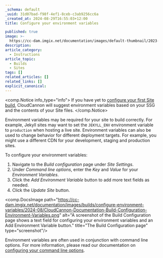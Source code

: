 ```yaml
---
_schema: default
_uuid: 31d07bad-f98f-4ef1-8ceb-c3ab9256cc6a
_created_at: 2024-08-29T16:55:03+12:00
title: Configure your environment variables

published: true
image: >-
  https://cc-dam.imgix.net/documentation/images/default-thumbnail/2023-Q4/CloudCannon-Documentation-Thumbnail.png
description:
article_category:
  - Instructions
article_topic:
  - Builds
  - Sites
tags: []
related_articles: []
related_links: []
explicit_canonical:
---
```


<comp.Notice info_type="info">
  If you have yet to [configure your first Site build](/documentation/articles/configure-your-first-build/), CloudCannon will suggest environment variables based on your SSG and the contents of your Site files.
</comp.Notice>

Environment variables may be required for your site to build correctly. For example, Jekyll sites may want to set the `JEKYLL_ENV` environment variable to `production` when hosting a live site.
Environment variables can also be used to change behavior for different deployment targets. For example, you might use a different CDN for your development, staging and production sites.

To configure your environment variables:

1. Navigate to the *Build configuration* page under *Site Settings*.
2. Under *Command line options*, enter the *Key* and *Value* for your *Environment Variables*.
3. Click the *Add Environment Variable* button to add more text fields as needed.
4. Click the *Update Site* button.

<comp.DocsImage path="https://cc-dam.imgix.net/documentation/images/builds/configure-environment-variables/2024-08/CloudCannon-Documentation-Build-Configuration-Environment-Variables.png" alt="A screenshot of the Build Configuration page shows a text field for configuring your environment variables and an Add Environment Variable button." title="The Build Configuration page" type="screenshot"/>

Environment variables are often used in conjunction with command line options. For more information, please read our documentation on [configuring your command line options](/documentation/articles/configure-your-command-line-options/).
